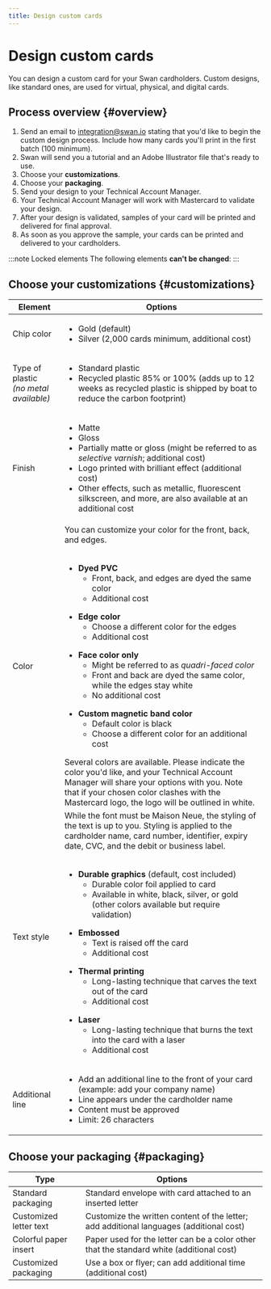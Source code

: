 ```yaml
---
title: Design custom cards
---
```


# Design custom cards

You can design a custom card for your Swan cardholders.
Custom designs, like standard ones, are used for virtual, physical, and digital cards.


<CustomCardDesign />

## Process overview {#overview}

1. Send an email to integration@swan.io stating that you'd like to begin the custom design process. Include how many cards you'll print in the first batch (100 minimum).
1. Swan will send you a tutorial and an Adobe Illustrator file that's ready to use.
1. Choose your **customizations**.
1. Choose your **packaging**.
1. Send your design to your Technical Account Manager.
1. Your Technical Account Manager will work with Mastercard to validate your design.
1. After your design is validated, samples of your card will be printed and delivered for final approval.
1. As soon as you approve the sample, your cards can be printed and delivered to your cardholders.


:::note Locked elements
The following elements **can't be changed**:
<CustomCardLockedElements />
:::

## Choose your customizations {#customizations}

| Element | Options |
| --- | --- |
| Chip color | <ul><li>Gold (default)</li><li>Silver (2,000 cards minimum, additional cost)</li></ul> |
| Type of plastic<br/>*(no metal available)* | <ul><li>Standard plastic</li><li>Recycled plastic 85% or 100% (adds up to 12 weeks as recycled plastic is shipped by boat to reduce the carbon footprint)</li></ul> |
| Finish | <ul><li>Matte</li><li>Gloss</li><li>Partially matte or gloss (might be referred to as *selective varnish*; additional cost)</li><li>Logo printed with brilliant effect (additional cost)</li><li>Other effects, such as metallic, fluorescent silkscreen, and more, are also available at an additional cost</li></ul> |
| Color | You can customize your color for the front, back, and edges.<br/><br/><ul><li>**Dyed PVC**<ul><li>Front, back, and edges are dyed the same color </li><li>Additional cost</li></ul></li></ul><ul><li>**Edge color**<ul><li>Choose a different color for the edges</li><li>Additional cost</li></ul></li></ul><ul><li>**Face color only**<ul><li>Might be referred to as *quadri-faced color*</li><li>Front and back are dyed the same color, while the edges stay white</li><li>No additional cost</li></ul></li></ul><ul><li>**Custom magnetic band color**<ul><li>Default color is black</li><li>Choose a different color for an additional cost</li></ul></li></ul>Several colors are available. Please indicate the color you'd like, and your Technical Account Manager will share your options with you. Note that if your chosen color clashes with the Mastercard logo, the logo will be outlined in white. |
| Text style | While the font must be Maison Neue, the styling of the text is up to you. Styling is applied to the cardholder name, card number, identifier, expiry date, CVC, and the debit or business label.<br/><br/><ul><li>**Durable graphics** (default, cost included)<ul><li>Durable color foil applied to card</li><li>Available in white, black, silver, or gold (other colors available but require validation)</li></ul></li></ul><ul><li>**Embossed**<ul><li>Text is raised off the card</li><li>Additional cost</li></ul></li></ul><ul><li>**Thermal printing**<ul><li>Long-lasting technique that carves the text out of the card</li><li>Additional cost</li></ul></li></ul><ul><li>**Laser**<ul><li>Long-lasting technique that burns the text into the card with a laser</li><li>Additional cost</li></ul></li></ul> |
| Additional line | <ul><li>Add an additional line to the front of your card (example: add your company name)</li><li>Line appears under the cardholder name</li><li>Content must be approved</li><li>Limit: 26 characters</li></ul> |

## Choose your packaging {#packaging}

| Type | Options |
| --- | --- |
| Standard packaging | Standard envelope with card attached to an inserted letter |
| Customized letter text | Customize the written content of the letter; add additional languages (additional cost) |
| Colorful paper insert | Paper used for the letter can be a color other that the standard white (additional cost) |
| Customized packaging | Use a box or flyer; can add additional time (additional cost) |
